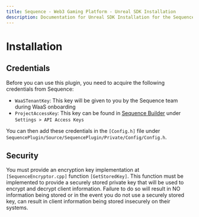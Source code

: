 ```yaml
---
title: Sequence - Web3 Gaming Platform - Unreal SDK Installation
description: Documentation for Unreal SDK Installation for the Sequence infrastructure stack for web3 gaming.
---
```


# Installation

## Credentials

Before you can use this plugin, you need to acquire the following credentials from Sequence:

- `WaaSTenantKey`: This key will be given to you by the Sequence team during WaaS onboarding
- `ProjectAccessKey`: This key can be found in [Sequence Builder](https://sequence.build/) under `Settings > API Access Keys`

You can then add these credentials in the `[Config.h]` file under `SequencePlugin/Source/SequencePlugin/Private/Config/Config.h`.

## Security

You must provide an encryption key implementation at `[SequenceEncryptor.cpp]` function `[GetStoredKey]`. This function must be implemented to provide a securely stored private key that will be used to encrypt and decrypt client information. Failure to do so will result in NO information being stored or in the event you do not use a securely stored key, can result in client information being stored insecurely on their systems.
